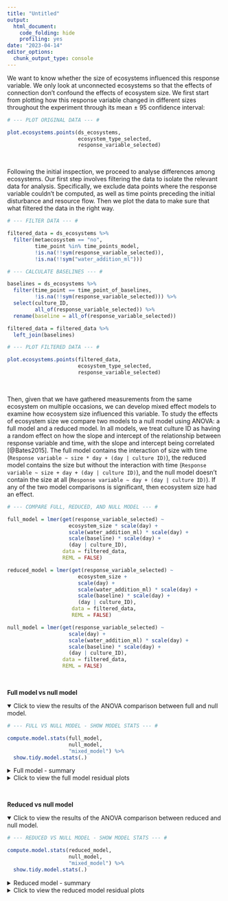 ```yaml
---
title: "Untitled"
output:
  html_document:
    code_folding: hide
    profiling: yes
date: "2023-04-14"
editor_options: 
  chunk_output_type: console
---
```


We want to know whether the size of ecosystems influenced this response variable. We only look at unconnected ecosystems so that the effects of connection don't confound the effects of ecosystem size. We first start from plotting how this response variable changed in different sizes throughout the experiment through its mean ± 95 confidence interval:

```r

# --- PLOT ORIGINAL DATA --- #

plot.ecosystems.points(ds_ecosystems,
                       ecosystem_type_selected,
                       response_variable_selected)
```

 <br>

Following the initial inspection, we proceed to analyse differences among ecosystems. Our first step involves filtering the data to isolate the relevant data for analysis. Specifically, we exclude data points where the response variable couldn't be computed, as well as time points preceding the initial disturbance and resource flow. Then we plot the data to make sure that what filtered the data in the right way.

```r

# --- FILTER DATA --- #

filtered_data = ds_ecosystems %>%
  filter(metaecosystem == "no",
         time_point %in% time_points_model,
         !is.na(!!sym(response_variable_selected)),
         !is.na(!!sym("water_addition_ml")))
```

```r

# --- CALCULATE BASELINES --- #

baselines = ds_ecosystems %>%
  filter(time_point == time_point_of_baselines,
         !is.na(!!sym(response_variable_selected))) %>%
  select(culture_ID,
         all_of(response_variable_selected)) %>%
  rename(baseline = all_of(response_variable_selected))

filtered_data = filtered_data %>%
  left_join(baselines)
```

```r

# --- PLOT FILTERED DATA --- #

plot.ecosystems.points(filtered_data,
                       ecosystem_type_selected,
                       response_variable_selected)
```

 <br>

Then, given that we have gathered measurements from the same ecosystem on multiple occasions, we can develop mixed effect models to examine how ecosystem size influenced this variable. To study the effects of ecosystem size we compare two models to a null model using ANOVA: a full model and a reduced model. In all models, we treat culture ID as having a random effect on how the slope and intercept of the relationship between response variable and time, with the slope and intercept being correlated [@Bates2015]. The full model contains the interaction of size with time (`Response variable ~ size * day + (day | culture ID)`), the reduced model contains the size but without the interaction with time (`Response variable ~ size + day + (day | culture ID)`), and the null model doesn't contain the size at all (`Response variable ~ day + (day | culture ID)`). If any of the two model comparisons is significant, then ecosystem size had an effect.

```r

# --- COMPARE FULL, REDUCED, AND NULL MODEL --- #

full_model = lmer(get(response_variable_selected) ~
                    ecosystem_size * scale(day) +
                    scale(water_addition_ml) * scale(day) + 
                    scale(baseline) * scale(day) +
                    (day | culture_ID),
                  data = filtered_data,
                  REML = FALSE)

reduced_model = lmer(get(response_variable_selected) ~
                       ecosystem_size + 
                       scale(day) +
                       scale(water_addition_ml) * scale(day) + 
                       scale(baseline) * scale(day) +
                       (day | culture_ID),
                     data = filtered_data,
                     REML = FALSE)

null_model = lmer(get(response_variable_selected) ~
                    scale(day) +
                    scale(water_addition_ml) * scale(day) + 
                    scale(baseline) * scale(day) +
                    (day | culture_ID),
                  data = filtered_data,
                  REML = FALSE)
```

<br>

**Full model vs null model**

<details open="open">
<summary>Click to view the results of the ANOVA comparison between full and null model.</summary>
```r

# --- FULL VS NULL MODEL - SHOW MODEL STATS --- #

compute.model.stats(full_model,
                    null_model,
                    "mixed_model") %>%
  show.tidy.model.stats(.)
```
</details>

<details>
<summary>Full model - summary</summary>
```r

# --- FULL MODEL - SHOW SUMMARY --- #

print(summary(full_model), digits = 1)
```
</details>

<details>
<summary>Click to view the full model residual plots</summary>
```r

# --- SHOW RESIDUAL PLOTS --- #

create.res.vs.fit.ecos(filtered_data, full_model)
qqnorm(resid(full_model))
qqline(resid(full_model))
```
</details>
<br>

**Reduced vs null model**

<details open="open">
<summary>Click to view the results of the ANOVA comparison between reduced and null model.</summary>
```r

# --- REDUCED VS NULL MODEL - SHOW MODEL STATS --- #

compute.model.stats(reduced_model,
                    null_model,
                    "mixed_model") %>%
  show.tidy.model.stats(.)
```
</details>

<details>
<summary>Reduced model - summary</summary>
```r

# --- FULL MODEL - SHOW SUMMARY --- #

print(summary(reduced_model), digits = 1)
```
</details>

<details>
<summary>Click to view the reduced model residual plots</summary>

```r

# --- SHOW RESIDUAL PLOTS --- #

create.res.vs.fit.ecos(filtered_data, reduced_model)
qqnorm(resid(reduced_model))
qqline(resid(reduced_model))
```
</details>